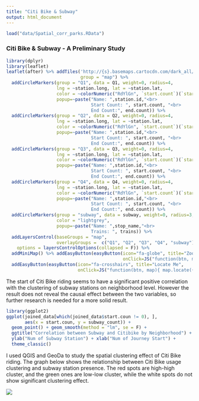 ```yaml
---
title: "Citi Bike & Subway"
output: html_document
---
```


```r
load("data/Spatial_corr_parks.RData")
```

### Citi Bike & Subway - A Preliminary Study

```r
library(dplyr)
library(leaflet)
leaflet(after) %>% addTiles('http://{s}.basemaps.cartocdn.com/dark_all/{z}/{x}/{y}.png', 
                            group = "map") %>%
  addCircleMarkers(group = "Q1", data = Q1, weight=0, radius=4, 
                   lng = ~station.long, lat = ~station.lat, 
                   color = ~colorNumeric("RdYlGn", `start.count`)(`start.count`), 
                   popup=~paste("Name: ",station.id,"<br>
                                Start Count: ", start.count, "<br>
                                End Count:", end.count)) %>%
  addCircleMarkers(group = "Q2", data = Q2, weight=0, radius=4, 
                   lng = ~station.long, lat = ~station.lat, 
                   color = ~colorNumeric("RdYlGn", `start.count`)(`start.count`), 
                   popup=~paste("Name: ",station.id,"<br>
                                Start Count: ", start.count, "<br>
                                End Count:", end.count)) %>%
  addCircleMarkers(group = "Q3", data = Q3, weight=0, radius=4, 
                   lng = ~station.long, lat = ~station.lat, 
                   color = ~colorNumeric("RdYlGn", `start.count`)(`start.count`), 
                   popup=~paste("Name: ",station.id,"<br>
                                Start Count: ", start.count, "<br>
                                End Count:", end.count)) %>%
  addCircleMarkers(group = "Q4", data = Q4, weight=0, radius=4, 
                   lng = ~station.long, lat = ~station.lat, 
                   color = ~colorNumeric("RdYlGn", `start.count`)(`start.count`), 
                   popup=~paste("Name: ",station.id,"<br>
                                Start Count: ", start.count, "<br>
                                End Count:", end.count)) %>%
  addCircleMarkers(group = "subway", data = subway, weight=0, radius=3, fillOpacity=0.6,
                   color = "lightgrey", 
                   popup=~paste("Name: ",stop_name,"<br>
                                Trains: ", trains)) %>%
  addLayersControl(baseGroups = "map", 
                   overlayGroups =  c("Q1", "Q2", "Q3", "Q4", "subway"),
    options = layersControlOptions(collapsed = F)) %>%
  addMiniMap() %>% addEasyButton(easyButton(icon="fa-globe", title="Zoom to Entire US Map", 
                                            onClick=JS("function(btn, map){ map.setZoom(10); }"))) %>%
  addEasyButton(easyButton(icon="fa-crosshairs", title="Locate Me",
                           onClick=JS("function(btn, map){ map.locate({setView: true}); }")))
```

The start of Citi Bike riding seems to have a significant positive correlation with the clustering of subway stations on neighborhood level. However the result does not reveal the causal effect between the two variables, so further research is needed for a more solid result. 

```r
library(ggplot2)
ggplot(joined_data[which(joined_data$start.coun != 0), ], 
       aes(x = start.coun, y = subway_count)) + 
  geom_point() + geom_smooth(method = "lm", se = F) + 
  ggtitle("Correlation between Subway and Citibike by Neighborhood") + 
  ylab("Num of Subway Station") + xlab("Num of Journey Start") + 
  theme_classic()
```

I used QGIS and GeoDa to study the spatial clustering effect of Citi Bike riding. The graph below shows the relationship between Citi Bike usage clustering and subway station presence. The red spots are high-high cluster, and the green ones are low-low cluster, while the white spots do not show significant clustering effect. 

![](plots/Output_subway.png)




